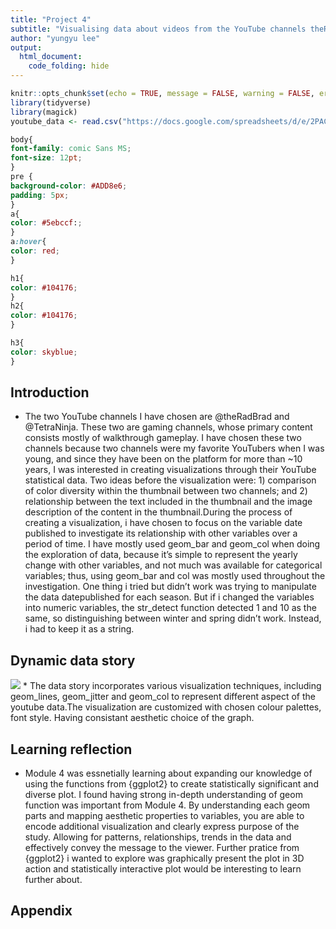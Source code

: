 ```yaml
---
title: "Project 4"
subtitle: "Visualising data about videos from the YouTube channels theRadBrad and tetraNinja"
author: "yungyu lee"
output:
  html_document:
    code_folding: hide
---
```


```r
knitr::opts_chunk$set(echo = TRUE, message = FALSE, warning = FALSE, error = FALSE)
library(tidyverse)
library(magick)
youtube_data <- read.csv("https://docs.google.com/spreadsheets/d/e/2PACX-1vTDMq3r1wrqP8y2-8-QbdacsrMReIT5jQR_VgE0zG3NlKRVw89GY_UtiOdA2O6plbREAvYNFKUpQgvT/pub?output=csv")

```

```css
body{
font-family: comic Sans MS;
font-size: 12pt;
}
pre {
background-color: #ADD8e6;
padding: 5px;
}
a{
color: #5ebccf:;
}
a:hover{
color: red;
}

h1{
color: #104176;
}
h2{
color: #104176;
}

h3{
color: skyblue;
}
```
## Introduction
* The two YouTube channels I have chosen are @theRadBrad and @TetraNinja. These two are gaming channels, whose primary content consists mostly of walkthrough gameplay. I have chosen these two channels because two channels were my favorite YouTubers when I was young, and since they have been on the platform for more than ~10 years, I was interested in creating visualizations through their YouTube statistical data. Two ideas before the visualization were: 1) comparison of color diversity within the thumbnail between two channels; and 2) relationship between the text included in the thumbnail and the image description of the content in the thumbnail.During the process of creating a visualization, i have chosen to focus on the variable date published to investigate its relationship with other variables over a period of time. I have mostly used geom_bar and geom_col when doing the exploration of data, because it's simple to represent the yearly change with other variables, and not much was available for categorical variables; thus, using geom_bar and col was mostly used throughout the investigation. One thing i tried but didn't work was trying to manipulate the data datepublished for each season. But if i changed the variables into numeric variables, the str_detect function detected 1 and 10 as the same, so distinguishing between winter and spring didn't work. Instead, i had to keep it as a string.

## Dynamic data story
![](data_story.gif)
* The data story incorporates various visualization techniques, including geom_lines, geom_jitter and geom_col to represent different aspect of the youtube data.The visualization are customized with chosen colour palettes, font style. Having consistant aesthetic choice of the graph. 

## Learning reflection 
* Module 4 was essnetially learning about expanding our knowledge of using the functions from {ggplot2} to create statistically significant and diverse plot. I found having strong in-depth understanding of geom function was important from Module 4. By understanding each geom parts and mapping aesthetic properties to variables, you are able to encode additional visualization and clearly express purpose of the study. Allowing for patterns, relationships, trends in the data and effectively convey the message to the viewer. Further pratice from {ggplot2} i wanted to explore was graphically present the plot in 3D action and statistically interactive plot would be interesting to learn further about.

## Appendix
```r

```

```r

```
